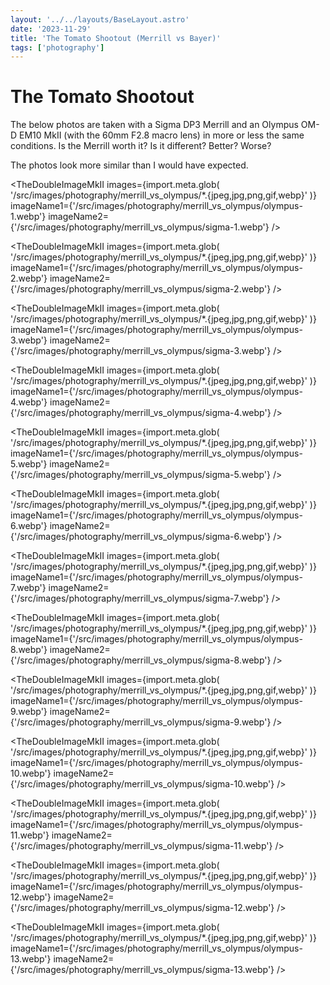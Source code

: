 ```yaml
---
layout: '../../layouts/BaseLayout.astro'
date: '2023-11-29'
title: 'The Tomato Shootout (Merrill vs Bayer)'
tags: ['photography']
---
```



<DummyComponent />

# The Tomato Shootout

The below photos are taken with a Sigma DP3 Merrill and an Olympus OM-D EM10 MkII (with the 60mm F2.8 macro lens) in more or less the same conditions. Is the Merrill worth it? Is it different? Better? Worse?

The photos look more similar than I would have expected.

<TheDoubleImageMkII
  images={import.meta.glob(
    '/src/images/photography/merrill_vs_olympus/*.{jpeg,jpg,png,gif,webp}'
  )}
  imageName1={'/src/images/photography/merrill_vs_olympus/olympus-1.webp'}
  imageName2={'/src/images/photography/merrill_vs_olympus/sigma-1.webp'}
/>

<TheDoubleImageMkII
  images={import.meta.glob(
    '/src/images/photography/merrill_vs_olympus/*.{jpeg,jpg,png,gif,webp}'
  )}
  imageName1={'/src/images/photography/merrill_vs_olympus/olympus-2.webp'}
  imageName2={'/src/images/photography/merrill_vs_olympus/sigma-2.webp'}
/>

<TheDoubleImageMkII
  images={import.meta.glob(
    '/src/images/photography/merrill_vs_olympus/*.{jpeg,jpg,png,gif,webp}'
  )}
  imageName1={'/src/images/photography/merrill_vs_olympus/olympus-3.webp'}
  imageName2={'/src/images/photography/merrill_vs_olympus/sigma-3.webp'}
/>

<TheDoubleImageMkII
  images={import.meta.glob(
    '/src/images/photography/merrill_vs_olympus/*.{jpeg,jpg,png,gif,webp}'
  )}
  imageName1={'/src/images/photography/merrill_vs_olympus/olympus-4.webp'}
  imageName2={'/src/images/photography/merrill_vs_olympus/sigma-4.webp'}
/>

<TheDoubleImageMkII
  images={import.meta.glob(
    '/src/images/photography/merrill_vs_olympus/*.{jpeg,jpg,png,gif,webp}'
  )}
  imageName1={'/src/images/photography/merrill_vs_olympus/olympus-5.webp'}
  imageName2={'/src/images/photography/merrill_vs_olympus/sigma-5.webp'}
/>

<TheDoubleImageMkII
  images={import.meta.glob(
    '/src/images/photography/merrill_vs_olympus/*.{jpeg,jpg,png,gif,webp}'
  )}
  imageName1={'/src/images/photography/merrill_vs_olympus/olympus-6.webp'}
  imageName2={'/src/images/photography/merrill_vs_olympus/sigma-6.webp'}
/>

<TheDoubleImageMkII
  images={import.meta.glob(
    '/src/images/photography/merrill_vs_olympus/*.{jpeg,jpg,png,gif,webp}'
  )}
  imageName1={'/src/images/photography/merrill_vs_olympus/olympus-7.webp'}
  imageName2={'/src/images/photography/merrill_vs_olympus/sigma-7.webp'}
/>

<TheDoubleImageMkII
  images={import.meta.glob(
    '/src/images/photography/merrill_vs_olympus/*.{jpeg,jpg,png,gif,webp}'
  )}
  imageName1={'/src/images/photography/merrill_vs_olympus/olympus-8.webp'}
  imageName2={'/src/images/photography/merrill_vs_olympus/sigma-8.webp'}
/>

<TheDoubleImageMkII
  images={import.meta.glob(
    '/src/images/photography/merrill_vs_olympus/*.{jpeg,jpg,png,gif,webp}'
  )}
  imageName1={'/src/images/photography/merrill_vs_olympus/olympus-9.webp'}
  imageName2={'/src/images/photography/merrill_vs_olympus/sigma-9.webp'}
/>

<TheDoubleImageMkII
  images={import.meta.glob(
    '/src/images/photography/merrill_vs_olympus/*.{jpeg,jpg,png,gif,webp}'
  )}
  imageName1={'/src/images/photography/merrill_vs_olympus/olympus-10.webp'}
  imageName2={'/src/images/photography/merrill_vs_olympus/sigma-10.webp'}
/>

<TheDoubleImageMkII
  images={import.meta.glob(
    '/src/images/photography/merrill_vs_olympus/*.{jpeg,jpg,png,gif,webp}'
  )}
  imageName1={'/src/images/photography/merrill_vs_olympus/olympus-11.webp'}
  imageName2={'/src/images/photography/merrill_vs_olympus/sigma-11.webp'}
/>

<TheDoubleImageMkII
  images={import.meta.glob(
    '/src/images/photography/merrill_vs_olympus/*.{jpeg,jpg,png,gif,webp}'
  )}
  imageName1={'/src/images/photography/merrill_vs_olympus/olympus-12.webp'}
  imageName2={'/src/images/photography/merrill_vs_olympus/sigma-12.webp'}
/>

<TheDoubleImageMkII
  images={import.meta.glob(
    '/src/images/photography/merrill_vs_olympus/*.{jpeg,jpg,png,gif,webp}'
  )}
  imageName1={'/src/images/photography/merrill_vs_olympus/olympus-13.webp'}
  imageName2={'/src/images/photography/merrill_vs_olympus/sigma-13.webp'}
/>
